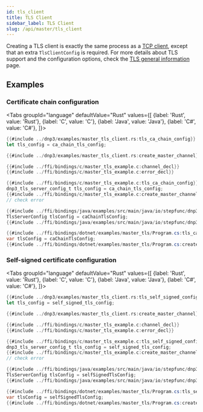 ```yaml
---
id: tls_client
title: TLS Client
sidebar_label: TLS Client
slug: /api/master/tls_client
---
```



Creating a TLS client is exactly the same process as a [TCP client](./tcp_client.mdx),
except that an extra `TlsClientConfig` is required. For more details about TLS support and the configuration options,
check the [TLS general information](../tls.mdx) page.

## Examples

### Certificate chain configuration

<Tabs
groupId="language"
defaultValue="Rust"
values={[
{label: 'Rust', value: 'Rust'},
{label: 'C', value: 'C'},
{label: 'Java', value: 'Java'},
{label: 'C#', value: 'C#'},
]}>
<TabItem value="Rust">

```rust
{{#include ../dnp3/examples/master_tls_client.rs:tls_ca_chain_config}}
let tls_config = ca_chain_tls_config;

{{#include ../dnp3/examples/master_tls_client.rs:create_master_channel}}
```

</TabItem>
<TabItem value="C">

```c
{{#include ../ffi/bindings/c/master_tls_example.c:channel_decl}}
{{#include ../ffi/bindings/c/master_tls_example.c:error_decl}}

{{#include ../ffi/bindings/c/master_tls_example.c:tls_ca_chain_config}}
dnp3_tls_server_config_t tls_config = ca_chain_tls_config;
{{#include ../ffi/bindings/c/master_tls_example.c:create_master_channel}}
// check error
```

</TabItem>
<TabItem value="Java">

```java
{{#include ../ffi/bindings/java/examples/src/main/java/io/stepfunc/dnp3/examples/MasterTlsExample.java:tls_ca_chain_config}}
TlsServerConfig tlsConfig = caChainTlsConfig;
{{#include ../ffi/bindings/java/examples/src/main/java/io/stepfunc/dnp3/examples/MasterTlsExample.java:create_master_channel}}
```

</TabItem>
<TabItem value="C#">

```csharp
{{#include ../ffi/bindings/dotnet/examples/master_tls/Program.cs:tls_ca_chain_config}}
var tlsConfig = caChainTlsConfig;
{{#include ../ffi/bindings/dotnet/examples/master_tls/Program.cs:create_master_channel}}
```

</TabItem>
</Tabs>

### Self-signed certificate configuration

<Tabs
groupId="language"
defaultValue="Rust"
values={[
{label: 'Rust', value: 'Rust'},
{label: 'C', value: 'C'},
{label: 'Java', value: 'Java'},
{label: 'C#', value: 'C#'},
]}>
<TabItem value="Rust">

```rust
{{#include ../dnp3/examples/master_tls_client.rs:tls_self_signed_config}}
let tls_config = self_signed_tls_config;

{{#include ../dnp3/examples/master_tls_client.rs:create_master_channel}}
```

</TabItem>
<TabItem value="C">

```c
{{#include ../ffi/bindings/c/master_tls_example.c:channel_decl}}
{{#include ../ffi/bindings/c/master_tls_example.c:error_decl}}

{{#include ../ffi/bindings/c/master_tls_example.c:tls_self_signed_config}}
dnp3_tls_server_config_t tls_config = self_signed_tls_config;
{{#include ../ffi/bindings/c/master_tls_example.c:create_master_channel}}
// check error
```

</TabItem>
<TabItem value="Java">

```java
{{#include ../ffi/bindings/java/examples/src/main/java/io/stepfunc/dnp3/examples/MasterTlsExample.java:tls_self_signed_config}}
TlsServerConfig tlsConfig = selfSignedTlsConfig;
{{#include ../ffi/bindings/java/examples/src/main/java/io/stepfunc/dnp3/examples/MasterTlsExample.java:create_master_channel}}
```

</TabItem>
<TabItem value="C#">

```csharp
{{#include ../ffi/bindings/dotnet/examples/master_tls/Program.cs:tls_self_signed_config}}
var tlsConfig = selfSignedTlsConfig;
{{#include ../ffi/bindings/dotnet/examples/master_tls/Program.cs:create_master_channel}}
```

</TabItem>
</Tabs>

